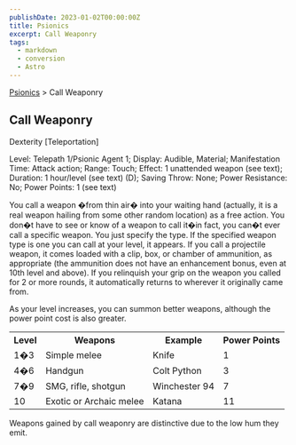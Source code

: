 ```yaml
---
publishDate: 2023-01-02T00:00:00Z
title: Psionics
excerpt: Call Weaponry
tags:
  - markdown
  - conversion
  - Astro
---
```


[Psionics](arcana-d20-srd-psionics-index) > Call Weaponry

## Call Weaponry

Dexterity [Teleportation]

Level: Telepath 1/Psionic Agent 1; Display: Audible, Material; Manifestation
Time: Attack action; Range: Touch; Effect: 1 unattended weapon (see text);
Duration: 1 hour/level (see text) (D); Saving Throw: None; Power Resistance:
No; Power Points: 1 (see text)

You call a weapon �from thin air� into your waiting hand (actually, it is a
real weapon hailing from some other random location) as a free action. You
don�t have to see or know of a weapon to call it�in fact, you can�t ever call
a specific weapon. You just specify the type. If the specified weapon type is
one you can call at your level, it appears. If you call a projectile weapon,
it comes loaded with a clip, box, or chamber of ammunition, as appropriate
(the ammunition does not have an enhancement bonus, even at 10th level and
above). If you relinquish your grip on the weapon you called for 2 or more
rounds, it automatically returns to wherever it originally came from.

As your level increases, you can summon better weapons, although the power
point cost is also greater.


<table> <tr><th>Level</th><th>Weapons</th><th>Example</th><th>Power Points</th></tr> <tr><td>1�3</td><td>Simple melee</td><td>Knife</td><td>1</td></tr> <tr class="shaded"><td>4�6</td><td>Handgun</td><td>Colt Python</td><td>3</td></tr> <tr><td>7�9</td><td>SMG, rifle, shotgun</td><td>Winchester 94</td><td>7</td></tr> <tr class="shaded"><td>10</td><td>Exotic or Archaic melee</td><td>Katana</td><td>11</td></tr> </table>



Weapons gained by call weaponry are distinctive due to the low hum they emit.

